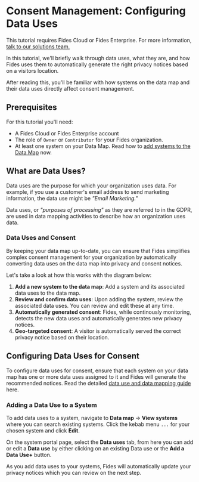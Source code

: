 
# Consent Management: Configuring Data Uses

<TutorialKey duration="5" product="Fides" topic="Consent Management"/>

<Callout emoji=""> This tutorial requires Fides Cloud or Fides Enterprise. For more information, [talk to our solutions team.](https://ethyca.com/book-demo?utm_source=docs-site) </Callout>

In this tutorial, we'll briefly walk through data uses, what they are, and how Fides uses them to automatically generate the right privacy notices based on a visitors location.

After reading this, you'll be familiar with how systems on the data map and their data uses directly affect consent management.

## Prerequisites

For this tutorial you'll need:

* A Fides Cloud or Fides Enterprise account
* The role of `Owner` or `Contributor` for your Fides organization.
* At least one system on your Data Map. Read how to [add systems to the Data Map](/tutorials/data-mapping/data-mapping-adding-systems-manually) now.



## What are Data Uses?

Data uses are the purpose for which your organization uses data. For example, if you use a customer's email address to send marketing information, the data use might be _"Email Marketing."_

Data uses, or _"purposes of processing"_ as they are referred to in the GDPR, are used in data mapping activities to describe how an organization uses data. 

### Data Uses and Consent

By keeping your data map up-to-date, you can ensure that Fides simplifies complex consent management for your organization by automatically converting data uses on the data map into privacy and consent notices. 

Let's take a look at how this works with the diagram below:
<Screenshot img="/docs/assets/img/tutorials/consent-management/consent-management-uses-to-notices.gif" description="Data Uses converted to Privacy Notices & Consent" />


1. **Add a new system to the data map**: Add a system and its associated data uses to the data map. 
2. **Review and confirm data uses**: Upon adding the system, review the associated data uses. You can review and edit these at any time. 
3. **Automatically generated consent**: Fides, while continously monitoring, detects the new data uses and automatically generates new privacy notices. 
4. **Geo-targeted consent**: A visitor is automatically served the correct privacy notice based on their location. 

## Configuring Data Uses for Consent
To configure data uses for consent, ensure that each system on your data map has one or more data uses assigned to it and Fides will generate the recommended notices. Read the detailed [data use and data mapping guide](/tutorials/data-mapping/data-mapping-data-uses) here.

### Adding a Data Use to a System
To add data uses to a system, navigate to **Data map** → **View systems** where you can search existing systems. Click the kebab menu ```...``` for your chosen system and click **Edit**.

On the system portal page, select the **Data uses** tab, from here you can add or edit a **Data use** by either clicking on an existing Data use or the **Add a Data Use+** button.


As you add data uses to your systems, Fides will automatically update your privacy notices which you can review on the next step.

